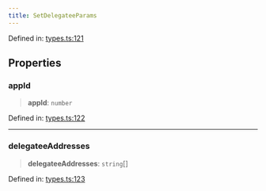 ```yaml
---
title: SetDelegateeParams
---
```


Defined in: [types.ts:121](https://github.com/LIT-Protocol/Vincent/blob/24971b3553e0b3a0f81730455f8a1892791091ad/packages/libs/contracts-sdk/src/types.ts#L121)

## Properties

### appId

> **appId**: `number`

Defined in: [types.ts:122](https://github.com/LIT-Protocol/Vincent/blob/24971b3553e0b3a0f81730455f8a1892791091ad/packages/libs/contracts-sdk/src/types.ts#L122)

***

### delegateeAddresses

> **delegateeAddresses**: `string`[]

Defined in: [types.ts:123](https://github.com/LIT-Protocol/Vincent/blob/24971b3553e0b3a0f81730455f8a1892791091ad/packages/libs/contracts-sdk/src/types.ts#L123)
